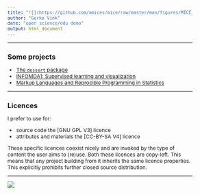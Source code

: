 ```yaml
---
title: "![](https://github.com/amices/mice/raw/master/man/figures/MICE_sticker_SMALL.png){width=20%}![](https://github.com/amices/ggmice/raw/main/man/figures/logo.png){width=20%}![](https://github.com/gerkovink/markup2022/raw/main/sticker.png){width=20%}![](https://github.com/gerkovink/dessert/raw/main/hex-dessert.png){width=20%}"
author: "Gerko Vink"
date: "open science/edu demo"
output: html_document
---
```


<style type="text/css">

body{ /* Normal  */
      font-size: 12px;
  }
td {  /* Table  */
  font-size: 12px;
}
h1.title {
  font-size: 20px;
  color: DarkBlue;
}
h1 { /* Header 1 */
  font-size: 18px;
}
h2 { /* Header 2 */
    font-size: 16px;
}
h3 { /* Header 3 */
  font-size: 14px;
}
code.r{ /* Code block */
    font-size: 12px;
}
pre { /* Code block - determines code spacing between lines */
    font-size: 12px;
}
</style>


---

## Some projects 

- [The `dessert` package](https://github.com/gerkovink/dessert)
- [INFOMDA1: Supervised learning and visualization](https://github.com/gerkovink/INFOMDA1-2022)
- [Markup Languages and Reprocible Programming in Statistics](https://github.com/gerkovink/markup)

---

## Licences

I prefer to use for:

- source code the [GNU GPL V3] licence
- attributes and materials the [CC-BY-SA V4] licence

These specific licences coexist nicely and are invoked by the type of content the user aims to (re)use. Both these licences are copy-left. This means that any project building from it inherits the same licence properties. This explicitly prohibits further closed source distribution. 

---

![](https://www.gerkovink.com/images/pubdom.png)